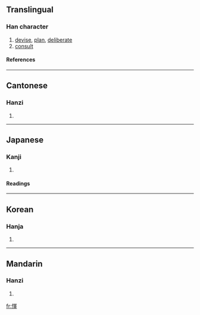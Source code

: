 {{see|恽}}

==Translingual==
===Han character===
{{Han char|rn=61|rad=心|as=09|sn=12|four=9705<sub>2</sub>|canj=心月十十 (PBJJ)}}
# [[devise]], [[plan]], [[deliberate]]
# [[consult]]
====References====
{{Han ref|kx=0392.250|dkj=10857|dj=0728.090|hdz=42331.100|uh=60F2|ud=24818|bh=D940|bd=55616}}
----
==Cantonese==
===Hanzi===
{{yue-hanzi|jyut=|y=wan6}}
# {{defn|Cantonese}}
----
==Japanese==
===Kanji===
{{ja-kanji|grade=|rs=心09}}
# {{defn|Japanese}} 
====Readings====
{{ja-readings|on=[[うん]] (un), [[きん]] (kin), [[ぎん]] (gin)|kun=[[あつい]] (atsui)}}
----
==Korean==
===Hanja===
{{ko-hanja|hangeul=운|eumhun=|rv=un|mr=un|y=wun}}
# {{defn|Korean}}
----
==Mandarin==
===Hanzi===
{{cmn-hanzi|sim=恽|pin=[[yùn]] (yun4)|wg=yün<sup>4</sup>}}
# {{defn|Mandarin}}

[[fr:惲]]